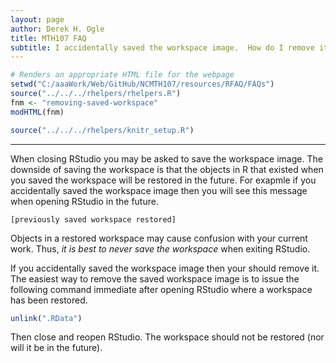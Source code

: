 ```yaml
---
layout: page
author: Derek H. Ogle
title: MTH107 FAQ
subtitle: I accidentally saved the workspace image.  How do I remove it?
---
```


```r
# Renders an appropriate HTML file for the webpage
setwd("C:/aaaWork/Web/GitHub/NCMTH107/resources/RFAQ/FAQs")
source("../../../rhelpers/rhelpers.R")
fnm <- "removing-saved-workspace"
modHTML(fnm)
```

```r
source("../../../rhelpers/knitr_setup.R")
```

----

When closing RStudio you may be asked to save the workspace image.  The downside of saving the workspace is that the objects in R that existed when you saved the workspace will be restored in the future.  For exapmle if you accidentally saved the workspace image then you will see this message when opening RStudio in the future.
```
[previously saved workspace restored]
```
Objects in a restored workspace may cause confusion with your current work.  Thus, *it is best to never save the workspace* when exiting RStudio.

If you accidentally saved the workspace image then your should remove it.  The easiest way to remove the saved workspace image is to issue the following command immediate after opening RStudio where a workspace has been restored.
```r
unlink(".RData")
```

Then close and reopen RStudio.  The workspace should not be restored (nor will it be in the future).
